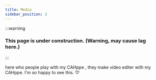 ```yaml
---
title: Media
sidebar_position: 3
---
```






:::warning

### This page is under construction. (Warning, may cause lag here.)

:::

here who people play with my CAHppe , they make video editer with my CAHppe. I'm so happy to see this. ♡

<ReactPlayer controls url='https://www.youtube.com/watch?v=yUHxDVpMYA0'/>
<ReactPlayer controls url='https://www.youtube.com/watch?v=YudSUTqlhZE'/>
<ReactPlayer controls url='https://www.youtube.com/watch?v=2S_y0q47jPI'/>
<ReactPlayer controls url='https://youtu.be/HFpFyapoKc0?si=4KpS8018agXenz4d'/>
<ReactPlayer controls url='https://youtu.be/77nxcWzRjFQ?si=4nuzNzZ-32SUwPjk'/>


<TwitterEmbed tweetId="1828278568234754503"  theme="dark"/>
<TwitterEmbed tweetId="1791102339551768905"  theme="dark"/>
<TwitterEmbed tweetId="1827358059808878997"  theme="dark"/>
<TwitterEmbed tweetId="1826596308670709969"  theme="dark"/>
<TwitterEmbed tweetId="1826031079834505420"  theme="dark"/>
<TwitterEmbed tweetId="1826019611059564872"  theme="dark"/>
<TwitterEmbed tweetId="1825980999739781347"  theme="dark"/>
<TwitterEmbed tweetId="1825329967322042550"  theme="dark"/>
<TwitterEmbed tweetId="1825008386888585452"  theme="dark"/>
<TwitterEmbed tweetId="1824605113941635307"  theme="dark"/>
<TwitterEmbed tweetId="1824600388303290719"  theme="dark"/>
<TwitterEmbed tweetId="1821318853781287046"  theme="dark"/>
<TwitterEmbed tweetId="1786132469365854517"  theme="dark"/>
<TwitterEmbed tweetId="1785726237769433529"  theme="dark"/>
<TwitterEmbed tweetId="1780913339377582297"  theme="dark"/>
<TwitterEmbed tweetId="1777018507030573211"  theme="dark"/>
<TwitterEmbed tweetId="1776339027970715839"  theme="dark"/>
<TwitterEmbed tweetId="1773254011879104593"  theme="dark"/>
<TwitterEmbed tweetId="1773197219593589198"  theme="dark"/>
<TwitterEmbed tweetId="1772915901366436086"  theme="dark"/>
<TwitterEmbed tweetId="1765178249171116497"  theme="dark"/>
<TwitterEmbed tweetId="1764457455440871469"  theme="dark"/>
<TwitterEmbed tweetId="1764317630377111657"  theme="dark"/>
<TwitterEmbed tweetId="1764069045807038747"  theme="dark"/>
<TwitterEmbed tweetId="1763854911437987904"  theme="dark"/>
<TwitterEmbed tweetId="1763795404926108155"  theme="dark"/>
<TwitterEmbed tweetId="1762160596475416846"  theme="dark"/>
<TwitterEmbed tweetId="1760754716022067263"  theme="dark"/>
<TwitterEmbed tweetId="1760598036827213857"  theme="dark"/>
<TwitterEmbed tweetId="1760172790777541093"  theme="dark"/>
<TwitterEmbed tweetId="1759643324636364853"  theme="dark"/>
<TwitterEmbed tweetId="1759382382103179467"  theme="dark"/>
<TwitterEmbed tweetId="1759179822155378729"  theme="dark"/>
<TwitterEmbed tweetId="1758840921548902510"  theme="dark"/>
<TwitterEmbed tweetId="1758607155605676366"  theme="dark"/>
<TwitterEmbed tweetId="1758173162787820016"  theme="dark"/>
<TwitterEmbed tweetId="1757940417792709048"  theme="dark"/>
<TwitterEmbed tweetId="1757930727109272021"  theme="dark"/>
<TwitterEmbed tweetId="1757688219448324350"  theme="dark"/>
<TwitterEmbed tweetId="1757632099308208219"  theme="dark"/>
<TwitterEmbed tweetId="1757250188115120500"  theme="dark"/>
<TwitterEmbed tweetId="1757108497131467234"  theme="dark"/>
<TwitterEmbed tweetId="1757074835136479644"  theme="dark"/>
<TwitterEmbed tweetId="1756816671556223013"  theme="dark"/>
<TwitterEmbed tweetId="1756349420944175265"  theme="dark"/>
<TwitterEmbed tweetId="1755529879087407361"  theme="dark"/>
<TwitterEmbed tweetId="1755517145771921594"  theme="dark"/>
<TwitterEmbed tweetId="1755011435254439958"  theme="dark"/>
<TwitterEmbed tweetId="1754684493024124952"  theme="dark"/>
<TwitterEmbed tweetId="1754603202903736405"  theme="dark"/>
<TwitterEmbed tweetId="1754600235467166125"  theme="dark"/>
<TwitterEmbed tweetId="1754507932677394767"  theme="dark"/>
<TwitterEmbed tweetId="1753812863246803259"  theme="dark"/>
<TwitterEmbed tweetId="1753187254892183736"  theme="dark"/>
<TwitterEmbed tweetId="1752840217612935393"  theme="dark"/>
<TwitterEmbed tweetId="1752059713892532574"  theme="dark"/>